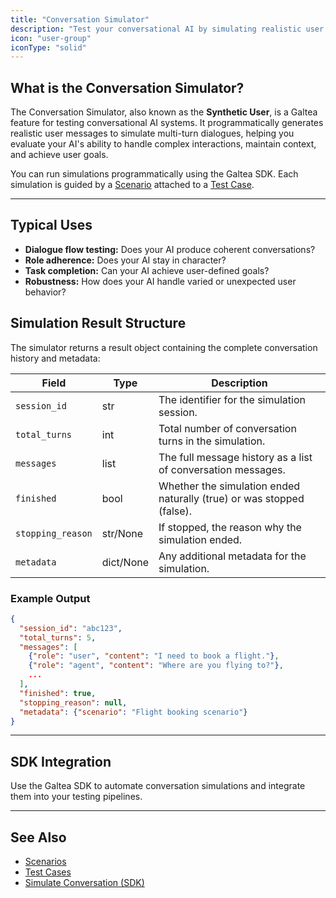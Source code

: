 ```yaml
---
title: "Conversation Simulator"
description: "Test your conversational AI by simulating realistic user interactions with a synthetic user."
icon: "user-group"
iconType: "solid"
---
```


## What is the Conversation Simulator?

The Conversation Simulator, also known as the **Synthetic User**, is a Galtea feature for testing conversational AI systems. It programmatically generates realistic user messages to simulate multi-turn dialogues, helping you evaluate your AI's ability to handle complex interactions, maintain context, and achieve user goals.

You can run simulations programmatically using the Galtea SDK. Each simulation is guided by a [Scenario](/concepts/scenarios) attached to a [Test Case](/concepts/product/test/case).

---

## Typical Uses

- **Dialogue flow testing:** Does your AI produce coherent conversations?
- **Role adherence:** Does your AI stay in character?
- **Task completion:** Can your AI achieve user-defined goals?
- **Robustness:** How does your AI handle varied or unexpected user behavior?

## Simulation Result Structure

The simulator returns a result object containing the complete conversation history and metadata:

| Field             | Type    | Description                                                           |
|-------------------|---------|-----------------------------------------------------------------------|
| `session_id`      | str     | The identifier for the simulation session.                            |
| `total_turns`     | int     | Total number of conversation turns in the simulation.                 |
| `messages`        | list    | The full message history as a list of conversation messages.          |
| `finished`        | bool    | Whether the simulation ended naturally (true) or was stopped (false). |
| `stopping_reason` | str/None| If stopped, the reason why the simulation ended.                      |
| `metadata`        | dict/None | Any additional metadata for the simulation.                         |

### Example Output

```json
{
  "session_id": "abc123",
  "total_turns": 5,
  "messages": [
    {"role": "user", "content": "I need to book a flight."},
    {"role": "agent", "content": "Where are you flying to?"},
    ...
  ],
  "finished": true,
  "stopping_reason": null,
  "metadata": {"scenario": "Flight booking scenario"}
}
```

---

## SDK Integration

Use the Galtea SDK to automate conversation simulations and integrate them into your testing pipelines.

---

## See Also

- [Scenarios](/concepts/scenarios)
- [Test Cases](/concepts/product/test/case)
- [Simulate Conversation (SDK)](/sdk/api/conversation-simulator/service)